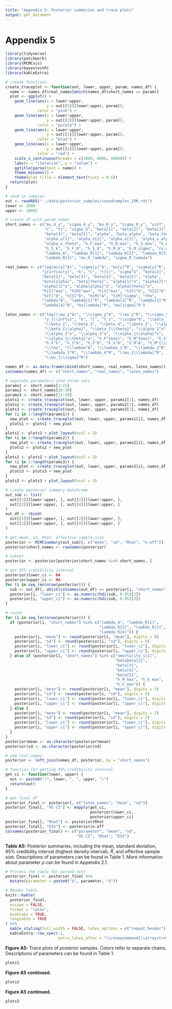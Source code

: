 ```yaml
---
title: "Appendix 5: Posterior summaries and trace plots"
output: pdf_document
---
```

# Appendix 5
```r
library(tidyverse)
library(patchwork)
library(MCMCvis)
library(bayestestR)
library(kableExtra)
```

```r
# create functions
create_traceplot <- function(out, lower, upper, param, names_df) {
  name <- names_df$real_names[which(names_df$short_names == param)]
  plot <- ggplot() +
    geom_line(aes(x = lower:upper,
                  y = out[[1]][lower:upper, param]),
              color = "pink") +
    geom_line(aes(x = lower:upper,
                  y = out[[2]][lower:upper, param]),
              color = "purple") +
    geom_line(aes(x = lower:upper,
                  y = out[[3]][lower:upper, param]),
              color = "blue") +
    geom_line(aes(x = lower:upper,
                  y = out[[4]][lower:upper, param]),
              color = "red") +
    scale_x_continuous(breaks = c(2000, 6000, 10000)) +
    labs(x = "iteration", y = "value") +
    ggtitle(parse(text = name)) +
    theme_minimal() +
    theme(plot.title = element_text(hjust = 0.5))
  return(plot)
}
```

```r
# read in samples
out <- readRDS("../data/posterior_samples/savedsamples_IPM.rds")
lower <- 2000
upper <- 10001
```

```r
# create df with param names
short_names <- c("mu_A_y", "sigma_A_y", "mu_R_y", "sigma_R_y", "yinf", "gk", 
                 "C", "ts", "sigma_G", "beta[1]", "beta[2]", "beta[3]", 
                 "beta[4]", "beta[5]", "alpha", "beta_alpha", "beta_theta", 
                 "alpha_o[1]", "alpha_o[2]", "alpha_o[3]", "alpha_o_alpha", 
                 "alpha_o_theta", "h_F_max", "h_M_max", "h_S_max", "h_F_k", 
                 "h_S_k", "h_F_0", "h_S_0", "h_M_A", "h_M_sigma", "ro_dir", 
                 "lambda_A", "lambda_R[1]", "lambda_R[2]", "lambda_R[3]",
                 "lambda_R[4]", "mu_R_lambda", "sigma_R_lambda")

real_names <- c("log(mu[y]^A)", "sigma[y]^A", "mu[y]^R", "sigma[y]^R",
                "y[infinity]", "k", "C", "t[s]", "sigma^G", "beta[1]",
                "beta[2]", "beta[3]", "beta[4]", "beta[5]", "alpha",
                "beta[alpha]", "beta[theta]", "alpha[1]^o", "alpha[2]^o",
                "alpha[3]^o", "alpha[alpha]^o", "alpha[theta]^o",
                "h[F]^max", "h[M]^max", "h[S]^max", "h[F]^k", "h[S]^k",
                "h[F]^0", "h[S]^0", "h[M]^A", "h[M]^sigma", "rho",
                "lambda^A", "lambda[1]^R", "lambda[2]^R", "lambda[3]^R",
                "lambda[4]^R", "mu[lambda]^R", "mu[sigma]^R")

latex_names <- c("log(\\mu_y^A)", "\\sigma_y^A", "\\mu_y^R", "\\sigma_y^R",
                 "y_{\\infty}", "k", "C", "t_s", "\\sigma^G", "\\beta_1",
                 "\\beta_2", "\\beta_3", "\\beta_4", "\\beta_5", "\\alpha",
                 "\\beta_{\\alpha}", "\\beta_{\\theta}", "\\alpha_1^o",
                 "\\alpha_2^o", "\\alpha_3^o", "\\alpha_{\\alpha}^o",
                 "\\alpha_{\\theta}^o", "h_F^{max}", "h_M^{max}", "h_S^{max}",
                 "h_F^k", "h_S^k", "h_F^0", "h_S^0", "h_M^A", "h_M^{\\sigma}",
                 "\\rho", "\\lambda^A", "\\lambda_1^R", "\\lambda_2^R",
                 "\\lambda_3^R", "\\lambda_4^R", "\\mu_{\\lambda}^R",
                 "\\mu_{\\sigma}^R")

names_df <- as.data.frame(cbind(short_names, real_names, latex_names))
colnames(names_df) <- c("short_names", "real_names", "latex_names")
```

```r
# separate parameters into three sets
params1 <- short_names[1:15]
params2 <- short_names[16:30]
params3 <- short_names[31:39]
plots1 <- create_traceplot(out, lower, upper, params1[1], names_df)
plots2 <- create_traceplot(out, lower, upper, params2[1], names_df)
plots3 <- create_traceplot(out, lower, upper, params3[1], names_df)
for (i in 2:length(params1)) {
  new_plot <- create_traceplot(out, lower, upper, params1[i], names_df)
  plots1 <- plots1 + new_plot
}
plots1 <- plots1 + plot_layout(ncol = 3)
for (i in 2:length(params2)) {
  new_plot <- create_traceplot(out, lower, upper, params2[i], names_df)
  plots2 <- plots2 + new_plot
}
plots2 <- plots2 + plot_layout(ncol = 3)
for (i in 2:length(params3)) {
  new_plot <- create_traceplot(out, lower, upper, params3[i], names_df)
  plots3 <- plots3 + new_plot
}
plots3 <- plots3 + plot_layout(ncol = 3)
```

```r
# create posterior summary dataframe
out_sub <- list(
  out[[1]][lower:upper, ], out[[2]][lower:upper, ],
  out[[3]][lower:upper, ], out[[4]][lower:upper, ]
)
out_df <- rbind(
  out[[1]][lower:upper, ], out[[2]][lower:upper, ],
  out[[3]][lower:upper, ], out[[4]][lower:upper, ]
)

# get mean, sd, Rhat, effective sample size
posterior <- MCMCsummary(out_sub)[, c("mean", "sd", "Rhat", "n.eff")]
posterior$short_names <- rownames(posterior)

# subset
posterior <- posterior[posterior$short_names %in% short_names, ]

# get 95% credibility interval
posterior$lower_ci <- NA
posterior$upper_ci <- NA
for (i in seq_len(nrow(posterior))) {
  sub <- out_df[, which(colnames(out_df) == posterior[i, "short_names"])]
  posterior[i, "lower_ci"] <- as.numeric(hdi(sub, 0.95)[2])
  posterior[i, "upper_ci"] <- as.numeric(hdi(sub, 0.95)[3])
}

# round
for (i in seq_len(nrow(posterior))) {
  if (posterior[i, "short_names"] %in% c("lambda_A", "lambda_R[1]",
                                         "lambda_R[2]", "lambda_R[3]",
                                         "lambda_R[4]")) {
    posterior[i, "mean"] <- round(posterior[i, "mean"], digits = 0)
    posterior[i, "sd"] <- round(posterior[i, "sd"], digits = 0)
    posterior[i, "lower_ci"] <- round(posterior[i, "lower_ci"], digits = 0)
    posterior[i, "upper_ci"] <- round(posterior[i, "upper_ci"], digits = 0)
  } else if (posterior[i, "short_names"] %in% c("nmortality_s[1]",
                                                "betabeta[2]",
                                                "beta[3]",
                                                "beta[4]",
                                                "beta[5]",
                                                "h_M_max", "h_K_max",
                                                "h_S_max")) {
    posterior[i, "mean"] <- round(posterior[i, "mean"], digits = 5)
    posterior[i, "sd"] <- round(posterior[i, "sd"], digits = 5)
    posterior[i, "lower_ci"] <- round(posterior[i, "lower_ci"], digits = 5)
    posterior[i, "upper_ci"] <- round(posterior[i, "upper_ci"], digits = 5)
  } else {
    posterior[i, "mean"] <- round(posterior[i, "mean"], digits = 2)
    posterior[i, "sd"] <- round(posterior[i, "sd"], digits = 2)
    posterior[i, "lower_ci"] <- round(posterior[i, "lower_ci"], digits = 2)
    posterior[i, "upper_ci"] <- round(posterior[i, "upper_ci"], digits = 2)
  }
}
posterior$mean <- as.character(posterior$mean)
posterior$sd <- as.character(posterior$sd)

# add real names
posterior <- left_join(names_df, posterior, by = "short_names")

# function for getting 95% credibility interval
get_ci <- function(lower, upper) {
  out <- paste0("(", lower, ", ", upper, ")")
  return(out)
}

# get final df
posterior_final <- posterior[, c("latex_names", "mean", "sd")]
posterior_final[, "95 CI"] <- mapply(get_ci,
                                     posterior$lower_ci,
                                     posterior$upper_ci)
posterior_final[, "Rhat"] <- posterior$Rhat
posterior_final[, "ESS"] <- posterior$n.eff
colnames(posterior_final) <- c("parameter", "mean", "sd",
                               "95 CI", "Rhat", "ESS")
```

**Table A5:** Posterior summaries, including the mean, standard deviation, 95% credibility interval (highest density interval), $\hat{R}$, and effective sample size. Descriptions of parameters can be found in Table 1. More information about parameter $\rho$ can be found in Appendix 2.1.

```r
# Process the table for parsed text
posterior_final <- posterior_final %>%
  mutate(parameter = paste0("$", parameter, "$"))

# Render table
knitr::kable(
  posterior_final,
  escape = FALSE,
  format = "latex",
  booktabs = TRUE,
  longtable = TRUE
) %>%
  kable_styling(full_width = FALSE, latex_options = c("repeat_header")) %>%
  kableExtra::row_spec(-1,
                       extra_latex_after = "\\renewcommand{\\arraystretch}{2}")
```
\newpage
**Figure A5:** Trace plots of posterior samples. Colors refer to separate chains. Descriptions of parameters can be found in Table 1.

```r
plots1
```
\newpage

**Figure A5 continued.**

```r
plots2
```

\newpage

**Figure A5 continued.**

```r
plots3
```
